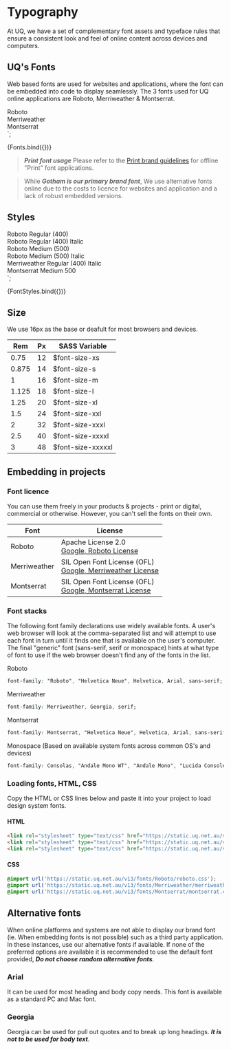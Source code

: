 
<Meta title="Core/Typography/Fonts" />

# Typography
At UQ, we have a set of complementary font assets and typeface rules that ensure a consistent look and feel of online content across devices and computers.

## UQ's Fonts

Web based fonts are used for websites and applications, where the font can be embedded into code to display seamlessly. 
The 3 fonts used for UQ online applications are Roboto, Merriweather & Montserrat.

  <div class="uqds-fonts">
    <div class="uqds-font uqds-font--roboto">Roboto</div>
    <div class="uqds-font uqds-font--merriweather uqds-font--italic">Merriweather</div>
    <div class="uqds-font uqds-font--montserrat uqds-font--500">Montserrat</div>
  </div>
`;

<Story name="Fonts">{Fonts.bind({})}</Story> 

> ***Print font usage*** Please refer to the [Print brand guidelines](https://marketing-communication.uq.edu.au/) for offline "Print" font applications.

> While ***Gotham is our primary brand font***, We use alternative fonts online due to the costs to licence for websites and application and a lack of robust embedded versions. 

## Styles

  <div class="uqds-fonts">
    <div class="uqds-font uqds-font--roboto">Roboto Regular (400)</div>
    <div class="uqds-font uqds-font--roboto uqds-font--italic">Roboto Regular (400) Italic</div>
    <div class="uqds-font uqds-font--roboto uqds-font--500">Roboto Medium (500)</div>
    <div class="uqds-font uqds-font--roboto uqds-font--500 uqds-font--italic">Roboto Medium (500) Italic</div>
    <div class="uqds-font uqds-font--merriweather uqds-font--italic">Merriweather Regular (400) Italic</div>
    <div class="uqds-font uqds-font--montserrat uqds-font--500">Montserrat Medium 500</div>
  </div>
`;

<Story name="Font styles">{FontStyles.bind({})}</Story>

## Size

We use 16px as the base or deafult for most browsers and devices.

<table>
  <thead>
    <tr>
      <th>Rem</th>
      <th>Px</th>
      <th>SASS Variable</th>
    </tr>
  </thead>
  <tbody>
    <tr>
      <td>0.75</td>
      <td>12</td>
      <td>$font-size-xs</td>
    </tr>
    <tr>
      <td>0.875</td>
      <td>14</td>
      <td>$font-size-s</td>
    </tr>
    <tr>
      <td>1</td>
      <td>16</td>
      <td>$font-size-m</td>
    </tr>
    <tr>
      <td>1.125</td>
      <td>18</td>
      <td>$font-size-l</td>
    </tr>
    <tr>
      <td>1.25</td>
      <td>20</td>
      <td>$font-size-xl</td>
    </tr>
    <tr>
      <td>1.5</td>
      <td>24</td>
      <td>$font-size-xxl</td>
    </tr>
    <tr>
      <td>2</td>
      <td>32</td>
      <td>$font-size-xxxl</td>
    </tr>
    <tr>
      <td>2.5</td>
      <td>40</td>
      <td>$font-size-xxxxl</td>
    </tr>
    <tr>
      <td>3</td>
      <td>48</td>
      <td>$font-size-xxxxxl</td>
    </tr>
  </tbody>
</table>

## Embedding in projects

### Font licence

You can use them freely in your products & projects - print or digital, commercial or otherwise. However, you can't sell the fonts on their own.

<table>
  <thead>
    <tr>
    <th>Font</th>
    <th>License</th>
    </tr>
  </thead>
  <tbody>
    <tr>
      <td>Roboto</td>
      <td>Apache License 2.0<br /> 
      <a href="https://fonts.google.com/specimen/Roboto#license">Google, Roboto License</a></td>
    </tr>
    <tr>
      <td>Merriweather</td>
      <td>SIL Open Font License (OFL)<br />
      <a href="https://fonts.google.com/specimen/Merriweather#license">Google, Merriweather License</a></td>
    </tr>
    <tr>
      <td>Montserrat</td>
      <td>SIL Open Font License (OFL)<br />
      <a href="https://fonts.google.com/specimen/Montserrat#license">Google, Montserrat License</a></td>
    </tr>
  </tbody>
</table>

### Font stacks

The following font family declarations use widely available fonts.
A user's web browser will look at the comma-separated list and will
attempt to use each font in turn until it finds one that is available
on the user's computer. The final "generic" font (sans-serif, serif or
monospace) hints at what type of font to use if the web browser doesn't
find any of the fonts in the list.

Roboto
```css
font-family: "Roboto", "Helvetica Neue", Helvetica, Arial, sans-serif;
```
Merriweather
```css
font-family: Merriweather, Georgia, serif;
```
Montserrat
```css
font-family: Montserrat, "Helvetica Neue", Helvetica, Arial, sans-serif;
```

Monospace (Based on available system fonts across common OS's and devices)
```css
font-family: Consolas, "Andale Mono WT", "Andale Mono", "Lucida Console", "Lucida Sans Typewriter", "DejaVu Sans Mono", "Bitstream Vera Sans Mono", "Liberation Mono", "Nimbus Mono L", Monaco, "Courier New", Courier, monospace;
```

### Loading fonts, HTML, CSS

Copy the HTML or CSS lines below and paste it into your project to load design system fonts.

#### HTML
```html
<link rel="stylesheet" type="text/css" href="https://static.uq.net.au/v13/fonts/Roboto/roboto.css" />
<link rel="stylesheet" type="text/css" href="https://static.uq.net.au/v13/fonts/Merriweather/merriweather.css" />
<link rel="stylesheet" type="text/css" href="https://static.uq.net.au/v13/fonts/Montserrat/montserrat.css" />
```

#### CSS
```css
@import url('https://static.uq.net.au/v13/fonts/Roboto/roboto.css');
@import url('https://static.uq.net.au/v13/fonts/Merriweather/merriweather.css');
@import url('https://static.uq.net.au/v13/fonts/Montserrat/montserrat.css');
```

## Alternative fonts

When online platforms and systems are not able to display our brand font (ie. When embedding fonts is not possible) such as a third party application. In these instances, use our
alternative fonts if available. If none of the preferred options are available it is recommended to use the default font provided, ***Do not choose random alternative fonts***. 

### Arial

It can be used for most heading and body copy needs. This font is available as a standard PC and Mac font.

### Georgia

Georgia can be used for pull out quotes and to break up long headings. ***It is not to be used for body text***.
